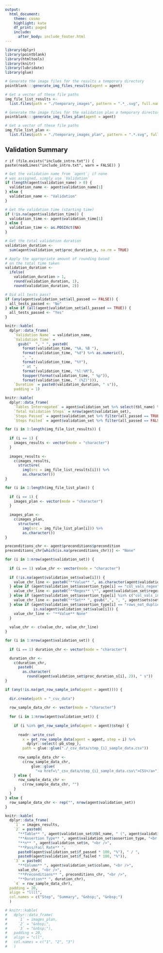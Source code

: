 ```yaml
---
output:
  html_document:
    theme: cosmo
    highlight: kate
    df_print: paged
    include:
      after_body: include_footer.html
---
```


```r
library(dplyr)
library(pointblank)
library(htmltools)
library(knitr)
library(lubridate)
library(glue)
```

```r

# Generate the image files for the results a temporary directory
pointblank:::generate_img_files_results(agent = agent)

# Get a vector of these file paths
img_file_list_results <-
  list.files(path = "./temporary_images", pattern = ".*_.svg", full.names = TRUE)

# Generate the image files for the validation plan a temporary directory
pointblank:::generate_img_files_plan(agent = agent)

# Get a vector of these file paths
img_file_list_plan <-
  list.files(path = "./temporary_images_plan", pattern = ".*.svg", full.names = TRUE)
```

## Validation Summary

`r if (file.exists("include_intro.txt")) { paste(readLines("include_intro.txt", warn = FALSE)) }`

```r
# Get the validation name from `agent`; if none
# was assigned, simply use `Validation`
if (length(agent$validation_name) > 0) {
  validation_name <- agent$validation_name[1]
} else {
  validation_name <- "Validation"
}

# Get the validation time (starting time)
if (!is.na(agent$validation_time)) {
  validation_time <- agent$validation_time[1]
} else {
  validation_time <- as.POSIXct(NA)
}

# Get the total validation duration
validation_duration <-
  sum(agent$validation_set$proc_duration_s, na.rm = TRUE)

# Apply the appropriate amount of rounding based
# on the total time taken
validation_duration <-
  ifelse(
    validation_duration > 1,
    round(validation_duration, 1),
    round(validation_duration, 2))

# Did all tests pass?
if (any(agent$validation_set$all_passed == FALSE)) {
  all_tests_passed <- "No"
} else if (all(agent$validation_set$all_passed == TRUE)) {
  all_tests_passed <- "Yes"
}
```


```r
knitr::kable(
  dplyr::data_frame(
    `Validation Name` = validation_name,
    `Validation Time` = 
      gsub("  ", " ", paste0(
        format(validation_time, "%A, %B "),
        format(validation_time, "%d") %>% as.numeric(),
        ", ",
        format(validation_time, "%Y"),
        " at ",
        format(validation_time, "%l:%M"),
        toupper(format(validation_time, " %p")),
        format(validation_time, " (%Z)"))),
    `Duration` = paste0(validation_duration, " s")),
    padding = 1)
```

```r
knitr::kable(
  dplyr::data_frame(
    `Tables Interrogated` = agent$validation_set %>% select(tbl_name) %>% distinct() %>% .$tbl_name %>% paste(collapse = ", "),
    `Total Validation Steps` = nrow(agent$validation_set),
    `Steps Passed` = agent$validation_set %>% filter(all_passed == TRUE) %>% nrow(),
    `Steps Failed` = agent$validation_set %>% filter(all_passed == FALSE) %>% nrow()))
```


```r
for (i in 1:length(img_file_list_results)) {
  
  if (i == 1) {
    images_results <- vector(mode = "character")
  }
  
  images_results <- 
    c(images_results,
      structure(
        img(src = img_file_list_results[i])) %>%
        as.character())
}

for (i in 1:length(img_file_list_plan)) {
  
  if (i == 1) {
    images_plan <- vector(mode = "character")
  }
  
  images_plan <- 
    c(images_plan,
      structure(
        img(src = img_file_list_plan[i])) %>%
        as.character())
}
```

```r
preconditions_chr <- agent$preconditions$precondition
preconditions_chr[which(is.na(preconditions_chr))] <- "None"
```

```r

for (i in 1:nrow(agent$validation_set)) {
  
  if (i == 1) value_chr <- vector(mode = "character")
  
  if (!is.na(agent$validation_set$value[i])) {
    value_chr_line <- paste0("**Value** ", as.character(agent$validation_set$value[i]))
  } else if (agent$validation_set$assertion_type[i] == "col_vals_regex") {
    value_chr_line <- paste0("**Regex** \"", agent$validation_set$regex[i], "\"")
  } else if (agent$validation_set$assertion_type[i] %in% c("col_vals_in_set", "col_vals_not_in_set")) {
    value_chr_line <- paste0("**Set** ", gsub(",", ", ", agent$sets$set[i]))
  } else if (agent$validation_set$assertion_type[i] == "rows_not_duplicated" |
             is.na(agent$validation_set$value[i])) {
    value_chr_line <- "**Value** None"
  }
 
  value_chr <- c(value_chr, value_chr_line)
}
```

```r

for (i in 1:nrow(agent$validation_set)) {
  
  if (i == 1) duration_chr <- vector(mode = "character")

  duration_chr <- 
    c(duration_chr,
      paste0(
        as.character(
          round(agent$validation_set$proc_duration_s[i], 2)), " s"))
}
```

```r

if (any(!is.na(get_row_sample_info(agent = agent)))) {
  
  dir.create(path = "_csv_data")
  
  row_sample_data_chr <- vector(mode = "character")
  
  for (i in 1:nrow(agent$validation_set)) {
    
    if (i %in% get_row_sample_info(agent = agent)$step) {
      
      readr::write_csv(
        x = get_row_sample_data(agent = agent, step = i) %>%
          dplyr::select(-pb_step_),
        path = glue::glue("./_csv_data/step_{i}_sample_data.csv"))
      
      row_sample_data_chr <- 
        c(row_sample_data_chr,
            glue::glue(
              "<a href=\"_csv_data/step_{i}_sample_data.csv\">CSV</a>"))
    } else {
      row_sample_data_chr <- 
        c(row_sample_data_chr, "")
    }
  }
} else {
  row_sample_data_chr <- rep("", nrow(agent$validation_set))
}
```

```r
knitr::kable(
  dplyr::data_frame(
    `1` = images_results,
    `2` = paste0(
      "**Table** ", agent$validation_set$tbl_name, " (", agent$validation_set$db_type, ")<br />",
      "**Assertion Type** ", agent$validation_set$assertion_type, "<br />",
      "**n** ", agent$validation_set$n, "<br />",
      "**Pass/Fail Rate** ",
      paste0(agent$validation_set$f_passed * 100, "%"), " / ",
      paste0(agent$validation_set$f_failed * 100, "%")),
    `3` = paste0(
      "**Column** ", agent$validation_set$column, "<br />",
      value_chr, "<br />",
      "**Preconditions** ", preconditions_chr, "<br />",
      "**Duration** ", duration_chr),
    `4` = row_sample_data_chr), 
  padding = 20,
  align = "llll",
  col.names = c("Step", "Summary", "&nbsp;", "&nbsp;")
  )
```

```r
# knitr::kable(
#   dplyr::data_frame(
#     `1` = images_plan,
#     `2` = "&nbsp;",
#     `3` = "&nbsp;"), 
#   padding = 20,
#   align = "cll",
#   col.names = c("1", "2", "3")
#   )
```

